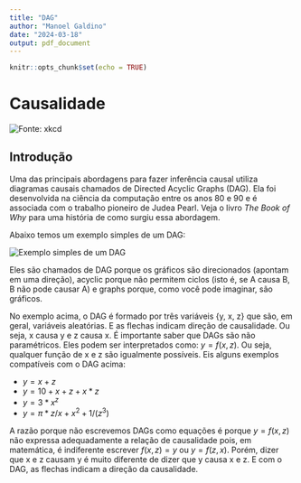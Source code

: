 ```yaml
---
title: "DAG"
author: "Manoel Galdino"
date: "2024-03-18"
output: pdf_document
---
```


```r
knitr::opts_chunk$set(echo = TRUE)
```

# Causalidade

![Fonte: xkcd](path/to/your/image.jpg) <!-- Substitua path/to/your/image.jpg pelo caminho da imagem XKCD sobre causalidade -->

## Introdução

Uma das principais abordagens para fazer inferência causal utiliza diagramas causais chamados de Directed Acyclic Graphs (DAG). Ela foi desenvolvida na ciência da computação entre os anos 80 e 90 e é associada com o trabalho pioneiro de Judea Pearl. Veja o livro *The Book of Why* para uma história de como surgiu essa abordagem.

Abaixo temos um exemplo simples de um DAG:

![Exemplo simples de um DAG](path/to/your/dag_example.jpg) <!-- Substitua path/to/your/dag_example.jpg pelo caminho da imagem do exemplo de um DAG -->

Eles são chamados de DAG porque os gráficos são direcionados (apontam em uma direção), acyclic porque não permitem ciclos (isto é, se A causa B, B não pode causar A) e graphs porque, como você pode imaginar, são gráficos.

No exemplo acima, o DAG é formado por três variáveis \{y, x, z\} que são, em geral, variáveis aleatórias. E as flechas indicam direção de causalidade. Ou seja, x causa y e z causa x. É importante saber que DAGs são não paramétricos. Eles podem ser interpretados como: $y = f(x, z)$. Ou seja, qualquer função de x e z são igualmente possíveis. Eis alguns exemplos compatíveis com o DAG acima:

- $y = x + z$
- $y = 10 + x + z + x*z$
- $y = 3*x^z$
- $y = \pi*z/x + x^2 + 1/(z^3)$

A razão porque não escrevemos DAGs como equações é porque $y = f(x, z)$ não expressa adequadamente a relação de causalidade pois, em matemática, é indiferente escrever $f(x, z) = y$ ou $y = f(z, x)$. Porém, dizer que x e z causam y é muito diferente de dizer que y causa x e z. E com o DAG, as flechas indicam a direção da causalidade.
